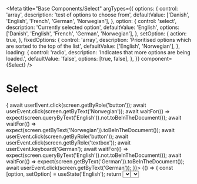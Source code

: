 
<Meta
  title="Base Components/Select"
  argTypes={{
    options: {
      control: 'array',
      description: 'test of options to choose from',
      defaultValue: ['Danish', 'English', 'French', 'German', 'Norwegian'],
    },
    option: {
      control: 'select',
      description: 'Currently selected option',
      defaultValue: 'English',
      options: ['Danish', 'English', 'French', 'German', 'Norwegian'],
    },
    setOption: {
      action: true,
    },
    fixedOptions: {
      control: 'array',
      description:
        'Prioritised options which are sorted to the top of the list',
      defaultValue: ['English', 'Norwegian'],
    },
    loading: {
      control: 'radio',
      description: 'Indicates that more options are being loaded.',
      defaultValue: 'false',
      options: [true, false],
    },
  }}
  component={Select}
/>


# Select

<Canvas>
  <Story
    name="Languages"
    height='350px'
    play={async ({ args }) => {
      await userEvent.click(screen.getByRole('button'));
      await userEvent.click(screen.getByText('Norwegian'));
      await waitFor(() => expect(screen.queryByText('English')).not.toBeInTheDocument());
      await waitFor(() => expect(screen.getByText('Norwegian')).toBeInTheDocument());
      await userEvent.click(screen.getByRole('button'));
      await userEvent.click(screen.getByRole('textbox'));
      await userEvent.keyboard('German');
      await waitFor(() => expect(screen.queryByText('English')).not.toBeInTheDocument());
      await waitFor(() => expect(screen.getByText('German')).toBeInTheDocument());
      await userEvent.click(screen.getByText('German'));
    }}>
      {() => {
        const [option, setOption] = useState('English');
        return <Select options={['Danish', 'English', 'French', 'German', 'Norwegian']} option={option} setOption={setOption} fixedOptions={['English', 'Norwegian']}/>
      }}
    </Story>
</Canvas>

## Loading more options later

`loading = true` can be set to indicate that the options are pending.

<Canvas>
  <Story
    name="Delayed options"
    height='350px'
    play={async ({ args }) => {
      await userEvent.click(screen.getByRole('button'));
      await waitFor(() => expect(screen.queryByText('Danish')).not.toBeInTheDocument());
      await waitFor(() => expect(screen.getAllByText('English')[0]).toBeInTheDocument());
    }}>
    {() => {
      const [option, setOption] = useState('English');
      const [options, setOptions] = useState([]);
      const [loading, setLoading] = useState(true);
      useEffect(() => {
        const timer = setTimeout(() => {
        setOptions(['Danish', 'English', 'French', 'German', 'Norwegian']);
        setLoading(false);
      }, 5000);
        return () => clearTimeout(timer);
      }, []);
      return <Select options={options} option={option} setOption={setOption} fixedOptions={['English', 'Norwegian']} loading={loading}/>
    }}
  </Story>
</Canvas>

## Args Table

<ArgsTable of={Select} />
